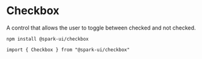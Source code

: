 


<Meta title="Components/Form/Checkbox" component={Checkbox} />

# Checkbox

A control that allows the user to toggle between checked and not checked.

<StoryHeading label="Install" />

```
npm install @spark-ui/checkbox
```

<StoryHeading label="Import" />

```
import { Checkbox } from "@spark-ui/checkbox"
```

<StoryHeading label="Props" />

<ArgsTable of={Checkbox} />

<StoryHeading label="Usage" />
<Canvas>
  <Story name="Usage" story={stories.Default} />
</Canvas>

<StoryHeading label="Disabled" />
<Canvas>
  <Story name="Disabled" story={stories.Disabled} />
</Canvas>

<StoryHeading label="DefaultChecked" />
<Canvas>
  <Story name="DefaultChecked" story={stories.DefaultChecked} />
</Canvas>

<StoryHeading label="Controlled" />
<Canvas>
  <Story name="Controlled" story={stories.Controlled} />
</Canvas>

<StoryHeading label="Intent" />
<Canvas>
  <Story name="Variants/Intent" story={stories.Intent} />
</Canvas>

